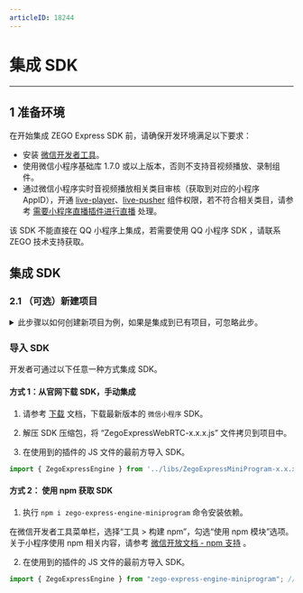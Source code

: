 ```yaml
---
articleID: 18244
---
```

# 集成 SDK

---

## 1 准备环境

在开始集成 ZEGO Express SDK 前，请确保开发环境满足以下要求：


- 安装 [微信开发者工具](https://developers.weixin.qq.com/miniprogram/dev/devtools/stable.html)。
- 使用微信小程序基础库 1.7.0 或以上版本，否则不支持音视频播放、录制组件。 
- 通过微信小程序实时音视频播放相关类目审核（获取到对应的小程序 AppID），开通 [live-player](https://developers.weixin.qq.com/miniprogram/dev/component/live-player.html)、[live-pusher](https://developers.weixin.qq.com/miniprogram/dev/component/live-pusher.html) 组件权限，若不符合相关类目，请参考 [需要小程序直播插件进行直播](12636#2) 处理。

<div class="mk-warning">


该 SDK 不能直接在 QQ 小程序上集成，若需要使用 QQ 小程序 SDK ，请联系 ZEGO 技术支持获取。
</div>


## 集成 SDK

### 2.1 （可选）新建项目

<details class="zg-primary">
    <summary>此步骤以如何创建新项目为例，如果是集成到已有项目，可忽略此步。</summary>  

请参考 [微信开放文档 - 开始](https://developers.weixin.qq.com/miniprogram/dev/framework/quickstart/getstart.html) 创建一个微信小程序。
</details> 



### 导入 SDK

开发者可通过以下任意一种方式集成 SDK。

#### 方式 1：从官网下载 SDK，手动集成 

1. 请参考 [下载](#3208) 文档，下载最新版本的 `微信小程序` SDK。

2. 解压 SDK 压缩包，将 “ZegoExpressWebRTC-x.x.x.js” 文件拷贝到项目中。

3. 在使用到的插件的 JS 文件的最前方导入 SDK。

```javascript
import { ZegoExpressEngine } from '../libs/ZegoExpressMiniProgram-x.x.x';
``` 



#### 方式 2： 使用 npm 获取 SDK

1. 执行 `npm i zego-express-engine-miniprogram` 命令安装依赖。

<div class="mk-hint">


在微信开发者工具菜单栏，选择“工具 > 构建 npm”，勾选“使用 npm 模块”选项。关于小程序使用 npm 相关内容，请参考 [微信开放文档 - npm 支持](https://developers.weixin.qq.com/miniprogram/dev/devtools/npm.html) 。
</div>


2. 在使用到的插件的 JS 文件的最前方导入 SDK。

```javascript
import { ZegoExpressEngine } from "zego-express-engine-miniprogram"; // 以 npm 的方式引用
```
